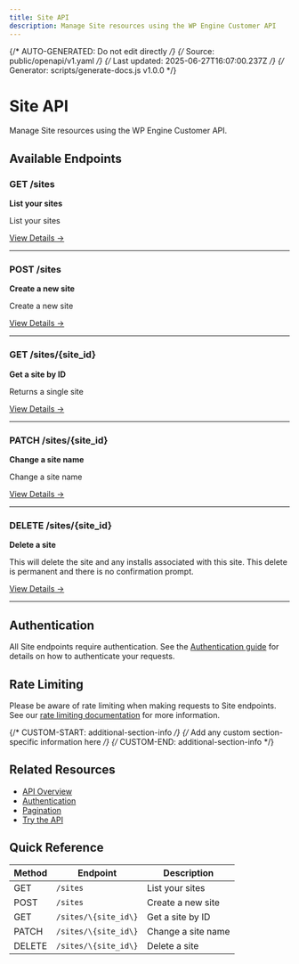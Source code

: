 ```yaml
---
title: Site API
description: Manage Site resources using the WP Engine Customer API
---
```


{/* AUTO-GENERATED: Do not edit directly */}
{/* Source: public/openapi/v1.yaml */}
{/* Last updated: 2025-06-27T16:07:00.237Z */}
{/* Generator: scripts/generate-docs.js v1.0.0 */}

# Site API

Manage Site resources using the WP Engine Customer API.

## Available Endpoints

### GET /sites

**List your sites**

List your sites

[View Details →](/api-reference/endpoints/site/list-sites/)

---

### POST /sites

**Create a new site**

Create a new site

[View Details →](/api-reference/endpoints/site/create-site/)

---

### GET /sites/\{site_id\}

**Get a site by ID**

Returns a single site

[View Details →](/api-reference/endpoints/site/get-site/)

---

### PATCH /sites/\{site_id\}

**Change a site name**

Change a site name

[View Details →](/api-reference/endpoints/site/update-site/)

---

### DELETE /sites/\{site_id\}

**Delete a site**

This will delete the site and any installs associated with this site. This delete is permanent and there is no confirmation prompt.

[View Details →](/api-reference/endpoints/site/delete-site/)

---


## Authentication

All Site endpoints require authentication. See the [Authentication guide](/api-reference/authentication/) for details on how to authenticate your requests.

## Rate Limiting

Please be aware of rate limiting when making requests to Site endpoints. See our [rate limiting documentation](/api-reference/overview/#rate-limiting) for more information.

{/* CUSTOM-START: additional-section-info */}
{/* Add any custom section-specific information here */}
{/* CUSTOM-END: additional-section-info */}

## Related Resources

- [API Overview](/api-reference/overview/)
- [Authentication](/api-reference/authentication/)
- [Pagination](/api-reference/pagination/)
- [Try the API](/try/playground/)

## Quick Reference

| Method | Endpoint | Description |
|--------|----------|-------------|
| GET | `/sites` | List your sites |
| POST | `/sites` | Create a new site |
| GET | `/sites/\{site_id\}` | Get a site by ID |
| PATCH | `/sites/\{site_id\}` | Change a site name |
| DELETE | `/sites/\{site_id\}` | Delete a site |
